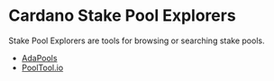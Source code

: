 # Cardano Stake Pool Explorers

Stake Pool Explorers are tools for browsing or searching stake pools. 

- [AdaPools](https://adapools.org/)
- [PoolTool.io](https://pooltool.io/)